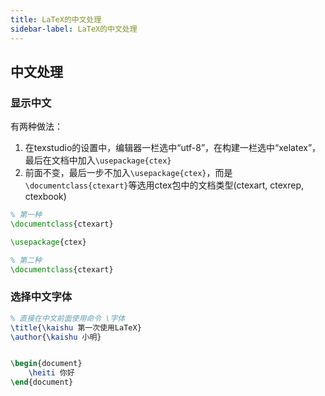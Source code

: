 ```yaml
---
title: LaTeX的中文处理
sidebar-label: LaTeX的中文处理
---
```


## 中文处理
### 显示中文
有两种做法：
1. 在texstudio的设置中，编辑器一栏选中“utf-8”，在构建一栏选中“xelatex”，最后在文档中加入`\usepackage{ctex}`
2. 前面不变，最后一步不加入`\usepackage{ctex}`，而是`\documentclass{ctexart}`等选用ctex包中的文档类型(ctexart, ctexrep, ctexbook)
```latex
% 第一种
\documentclass{ctexart}

\usepackage{ctex}

% 第二种
\documentclass{ctexart}
```
### 选择中文字体
```latex
% 直接在中文前面使用命令 \字体
\title{\kaishu 第一次使用LaTeX}
\author{\kaishu 小明}


\begin{document}
    \heiti 你好
\end{document}
```
